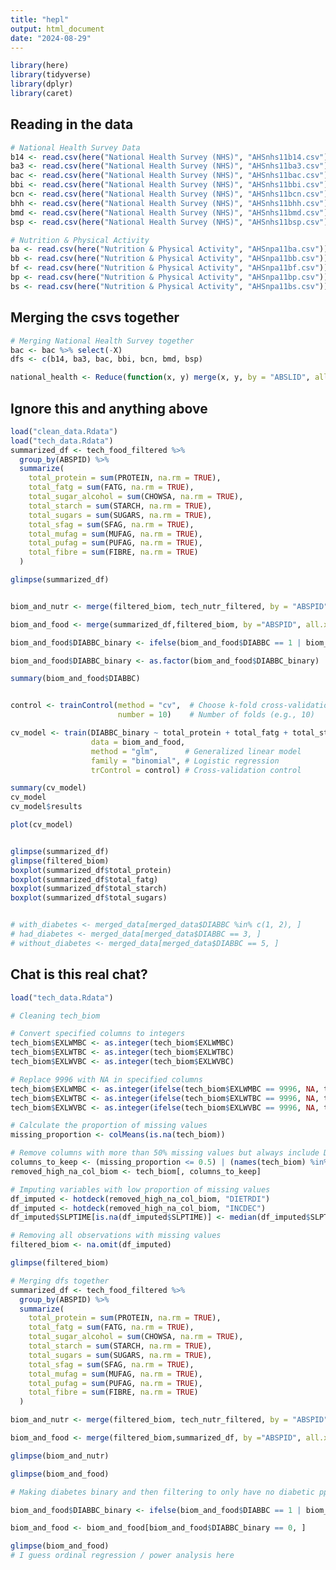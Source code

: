 ---
title: "hepl"
output: html_document
date: "2024-08-29"
---

```{r}
library(here)
library(tidyverse)
library(dplyr)
library(caret)
```


## Reading in the data
```{r}
# National Health Survey Data
b14 <- read.csv(here("National Health Survey (NHS)", "AHSnhs11b14.csv"))
ba3 <- read.csv(here("National Health Survey (NHS)", "AHSnhs11ba3.csv"))
bac <- read.csv(here("National Health Survey (NHS)", "AHSnhs11bac.csv"))
bbi <- read.csv(here("National Health Survey (NHS)", "AHSnhs11bbi.csv"))
bcn <- read.csv(here("National Health Survey (NHS)", "AHSnhs11bcn.csv"))
bhh <- read.csv(here("National Health Survey (NHS)", "AHSnhs11bhh.csv"))
bmd <- read.csv(here("National Health Survey (NHS)", "AHSnhs11bmd.csv"))
bsp <- read.csv(here("National Health Survey (NHS)", "AHSnhs11bsp.csv"))

# Nutrition & Physical Activity
ba <- read.csv(here("Nutrition & Physical Activity", "AHSnpa11ba.csv"))
bb <- read.csv(here("Nutrition & Physical Activity", "AHSnpa11bb.csv"))
bf <- read.csv(here("Nutrition & Physical Activity", "AHSnpa11bf.csv"))
bp <- read.csv(here("Nutrition & Physical Activity", "AHSnpa11bp.csv"))
bs <- read.csv(here("Nutrition & Physical Activity", "AHSnpa11bs.csv"))

```

## Merging the csvs together

```{r}
# Merging National Health Survey together
bac <- bac %>% select(-X)
dfs <- c(b14, ba3, bac, bbi, bcn, bmd, bsp)

national_health <- Reduce(function(x, y) merge(x, y, by = "ABSLID", all = TRUE), dfs)


```

## Ignore this and anything above
```{r}
load("clean_data.Rdata")
load("tech_data.Rdata")
summarized_df <- tech_food_filtered %>%
  group_by(ABSPID) %>%
  summarize(
    total_protein = sum(PROTEIN, na.rm = TRUE),
    total_fatg = sum(FATG, na.rm = TRUE),
    total_sugar_alcohol = sum(CHOWSA, na.rm = TRUE),
    total_starch = sum(STARCH, na.rm = TRUE),
    total_sugars = sum(SUGARS, na.rm = TRUE),
    total_sfag = sum(SFAG, na.rm = TRUE),
    total_mufag = sum(MUFAG, na.rm = TRUE),
    total_pufag = sum(PUFAG, na.rm = TRUE),
    total_fibre = sum(FIBRE, na.rm = TRUE)
  )

glimpse(summarized_df)


biom_and_nutr <- merge(filtered_biom, tech_nutr_filtered, by = "ABSPID")

biom_and_food <- merge(summarized_df,filtered_biom, by ="ABSPID", all.x=TRUE)

biom_and_food$DIABBC_binary <- ifelse(biom_and_food$DIABBC == 1 | biom_and_food$DIABBC == 3, 1, 0)

biom_and_food$DIABBC_binary <- as.factor(biom_and_food$DIABBC_binary)

summary(biom_and_food$DIABBC)


control <- trainControl(method = "cv",  # Choose k-fold cross-validation
                        number = 10)    # Number of folds (e.g., 10)

cv_model <- train(DIABBC_binary ~ total_protein + total_fatg + total_starch + total_sugars + total_fibre,
                  data = biom_and_food,
                  method = "glm",      # Generalized linear model
                  family = "binomial", # Logistic regression
                  trControl = control) # Cross-validation control

summary(cv_model)
cv_model
cv_model$results

plot(cv_model)


glimpse(summarized_df)
glimpse(filtered_biom)
boxplot(summarized_df$total_protein)
boxplot(summarized_df$total_fatg)
boxplot(summarized_df$total_starch)
boxplot(summarized_df$total_sugars)


# with_diabetes <- merged_data[merged_data$DIABBC %in% c(1, 2), ]
# had_diabetes <- merged_data[merged_data$DIABBC == 3, ]
# without_diabetes <- merged_data[merged_data$DIABBC == 5, ]
```

## Chat is this real chat?

```{r}
load("tech_data.Rdata")

# Cleaning tech_biom

# Convert specified columns to integers
tech_biom$EXLWMBC <- as.integer(tech_biom$EXLWMBC)
tech_biom$EXLWTBC <- as.integer(tech_biom$EXLWTBC)
tech_biom$EXLWVBC <- as.integer(tech_biom$EXLWVBC)

# Replace 9996 with NA in specified columns
tech_biom$EXLWMBC <- as.integer(ifelse(tech_biom$EXLWMBC == 9996, NA, tech_biom$EXLWMBC))
tech_biom$EXLWTBC <- as.integer(ifelse(tech_biom$EXLWTBC == 9996, NA, tech_biom$EXLWTBC))
tech_biom$EXLWVBC <- as.integer(ifelse(tech_biom$EXLWVBC == 9996, NA, tech_biom$EXLWVBC))

# Calculate the proportion of missing values
missing_proportion <- colMeans(is.na(tech_biom))

# Remove columns with more than 50% missing values but always include DIAHBRSK and HBA1PREB
columns_to_keep <- (missing_proportion <= 0.5) | (names(tech_biom) %in% c("DIAHBRSK", "HBA1PREB"))
removed_high_na_col_biom <- tech_biom[, columns_to_keep]

# Imputing variables with low proportion of missing values
df_imputed <- hotdeck(removed_high_na_col_biom, "DIETRDI")
df_imputed <- hotdeck(removed_high_na_col_biom, "INCDEC")
df_imputed$SLPTIME[is.na(df_imputed$SLPTIME)] <- median(df_imputed$SLPTIME, na.rm = TRUE)

# Removing all observations with missing values
filtered_biom <- na.omit(df_imputed)

glimpse(filtered_biom)

# Merging dfs together
summarized_df <- tech_food_filtered %>%
  group_by(ABSPID) %>%
  summarize(
    total_protein = sum(PROTEIN, na.rm = TRUE),
    total_fatg = sum(FATG, na.rm = TRUE),
    total_sugar_alcohol = sum(CHOWSA, na.rm = TRUE),
    total_starch = sum(STARCH, na.rm = TRUE),
    total_sugars = sum(SUGARS, na.rm = TRUE),
    total_sfag = sum(SFAG, na.rm = TRUE),
    total_mufag = sum(MUFAG, na.rm = TRUE),
    total_pufag = sum(PUFAG, na.rm = TRUE),
    total_fibre = sum(FIBRE, na.rm = TRUE)
  )

biom_and_nutr <- merge(filtered_biom, tech_nutr_filtered, by = "ABSPID", all.x=TRUE)

biom_and_food <- merge(filtered_biom,summarized_df, by ="ABSPID", all.x=TRUE)

glimpse(biom_and_nutr)

glimpse(biom_and_food)

# Making diabetes binary and then filtering to only have no diabetic ppl

biom_and_food$DIABBC_binary <- ifelse(biom_and_food$DIABBC == 1 | biom_and_food$DIABBC == 3, 1, 0)

biom_and_food <- biom_and_food[biom_and_food$DIABBC_binary == 0, ]

glimpse(biom_and_food)
# I guess ordinal regression / power analysis here

```




